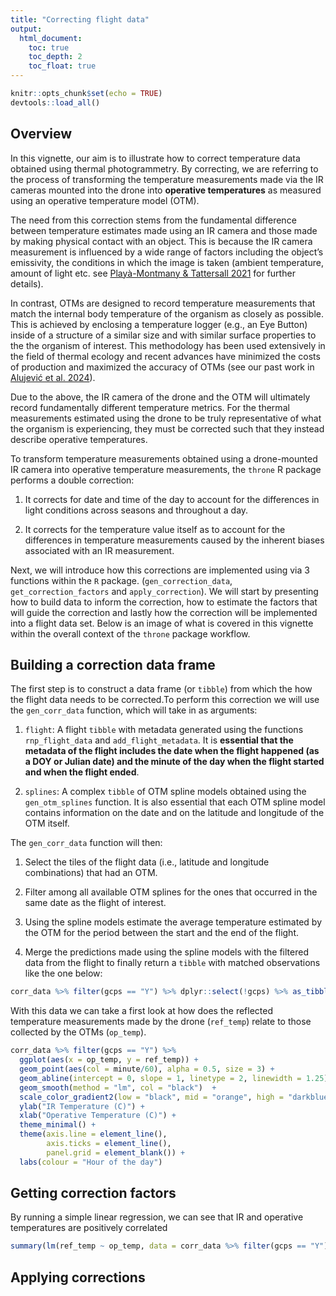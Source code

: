 ```yaml
---
title: "Correcting flight data"
output:
  html_document:
    toc: true
    toc_depth: 2
    toc_float: true
---
```


```r
knitr::opts_chunk$set(echo = TRUE)
devtools::load_all()
```

## Overview

In this vignette, our aim is to illustrate how to correct temperature data obtained using thermal photogrammetry. By correcting, we are referring to the process of transforming the temperature measurements made via the IR cameras mounted into the drone into **operative temperatures** as measured using an operative temperature model (OTM). 

The need from this correction stems from the fundamental difference between temperature estimates made using an IR camera and those made by making physical contact with an object. This is because the IR camera measurement is influenced by a wide range of factors including the object's emissivity, the conditions in which the image is taken (ambient temperature, amount of light etc. see [Playà-Montmany & Tattersall 2021](https://besjournals.onlinelibrary.wiley.com/doi/full/10.1111/2041-210X.13563) for further details). 

In contrast, OTMs are designed to record temperature measurements that match the internal body temperature of the organism as closely as possible. This is achieved by enclosing a temperature logger (e.g., an Eye Button) inside of a structure of a similar size and with similar surface properties to the  the organism of interest. This methodology has been used extensively in the field of thermal ecology and recent advances have minimized the costs of production and maximized the accuracy of OTMs (see our past work in [Alujević et al. 2024](https://www.sciencedirect.com/science/article/pii/S0306456523003030])).

Due to the above, the IR camera of the drone and the OTM will ultimately record fundamentally different temperature metrics. For the thermal measurements estimated using the drone to be truly representative of what the organism is experiencing, they must be corrected such that they instead describe operative temperatures. 

To transform temperature measurements obtained using a drone-mounted IR camera into operative temperature measurements, the `throne` R package performs a double correction:

1. It corrects for date and time of the day to account for the differences in light conditions across seasons and throughout a day. 

2. It corrects for the temperature value itself as to account for the differences in temperature measurements caused by the inherent biases associated with an IR measurement. 

Next, we will introduce how this corrections are implemented using via 3 functions within the `R` package. (`gen_correction_data`, `get_correction_factors` and `apply_correction`). We will start by presenting how to build data to inform the correction, how to estimate the factors that will guide the correction and lastly how the correction will be implemented into a flight data set. Below is an image of what is covered in this vignette within the overall context of the `throne` package workflow.

## Building a correction data frame

The first step is to construct a data frame (or `tibble`) from which the how the flight data needs to be corrected.To perform this correction we will use the `gen_corr_data` function, which will take in as arguments: 

1. `flight`: A flight `tibble` with metadata generated using the functions `rnp_flight_data` and `add_flight_metadata`. It is **essential that the metadata of the flight includes the date when the flight happened (as a DOY or Julian date) and the minute of the day when the flight started and when the flight ended**. 

2. `splines`: A complex `tibble` of OTM spline models obtained using the `gen_otm_splines` function. It is also essential that each OTM spline model contains information on the date and on the latitude and longitude of the OTM itself. 

The `gen_corr_data` function will then: 

1. Select the tiles of the flight data (i.e., latitude and longitude combinations) that had an OTM. 

2. Filter among all available OTM splines for the ones that occurred in the same date as the flight of interest. 

3. Using the spline models estimate the average temperature estimated by the OTM for the period between the start and the end of the flight. 

4. Merge the predictions made using the spline models with the filtered data from the flight to finally return a `tibble` with matched observations like the one below:

```r
corr_data %>% filter(gcps == "Y") %>% dplyr::select(!gcps) %>% as_tibble()
```
With this data we can take a first look at how does the reflected temperature measurements made by the drone (`ref_temp`) relate to those collected by the OTMs (`op_temp`).

```r
corr_data %>% filter(gcps == "Y") %>% 
  ggplot(aes(x = op_temp, y = ref_temp)) +
  geom_point(aes(col = minute/60), alpha = 0.5, size = 3) +
  geom_abline(intercept = 0, slope = 1, linetype = 2, linewidth = 1.25) +
  geom_smooth(method = "lm", col = "black")  +
  scale_color_gradient2(low = "black", mid = "orange", high = "darkblue",midpoint = 12) +
  ylab("IR Temperature (C)") +
  xlab("Operative Temperature (C)") +
  theme_minimal() +
  theme(axis.line = element_line(),
        axis.ticks = element_line(),
        panel.grid = element_blank()) +
  labs(colour = "Hour of the day")
```

## Getting correction factors

By running a simple linear regression, we can see that IR and operative temperatures are positively correlated 

```r
summary(lm(ref_temp ~ op_temp, data = corr_data %>% filter(gcps == "Y")))
```

## Applying corrections








